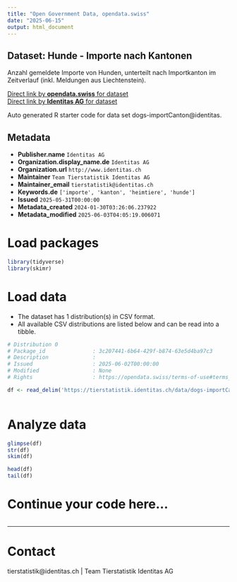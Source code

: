 ```yaml
---
title: "Open Government Data, opendata.swiss"
date: "2025-06-15"
output: html_document
---
```


## Dataset: Hunde - Importe nach Kantonen

Anzahl gemeldete Importe von Hunden, unterteilt nach Importkanton im Zeitverlauf (inkl. Meldungen aus Liechtenstein).

[Direct link by **opendata.swiss** for dataset](https://opendata.swiss/de/dataset/hunde-importe-nach-kantonen)<br>
[Direct link by **Identitas AG** for dataset](https://tierstatistik.identitas.ch/)

Auto generated R starter code for data set dogs-importCanton@identitas.

## Metadata

- **Publisher.name** `Identitas AG`
- **Organization.display_name.de** `Identitas AG`
- **Organization.url** `http://www.identitas.ch`
- **Maintainer** `Team Tierstatistik Identitas AG`
- **Maintainer_email** `tierstatistik@identitas.ch`
- **Keywords.de** `['importe', 'kanton', 'heimtiere', 'hunde']`
- **Issued** `2025-05-31T00:00:00`
- **Metadata_created** `2024-01-30T03:26:06.237922`
- **Metadata_modified** `2025-06-03T04:05:19.006071`


# Load packages

```r

library(tidyverse)
library(skimr)

```

# Load data

-   The dataset has 1 distribution(s) in CSV format.
-   All available CSV distributions are listed below and can be read into a tibble.

```r

# Distribution 0
# Package_id               : 3c207441-6b64-429f-b874-63e5d4ba97c3
# Description              : 
# Issued                   : 2025-06-02T00:00:00
# Modified                 : None
# Rights                   : https://opendata.swiss/terms-of-use#terms_by

df <- read_delim('https://tierstatistik.identitas.ch/data/dogs-importCanton.csv')



```

# Analyze data

```r

glimpse(df)
str(df)
skim(df)

head(df)
tail(df)

```

# Continue your code here...

```r

```

------------------------------------------------------------------------

# Contact

tierstatistik@identitas.ch | Team Tierstatistik Identitas AG
